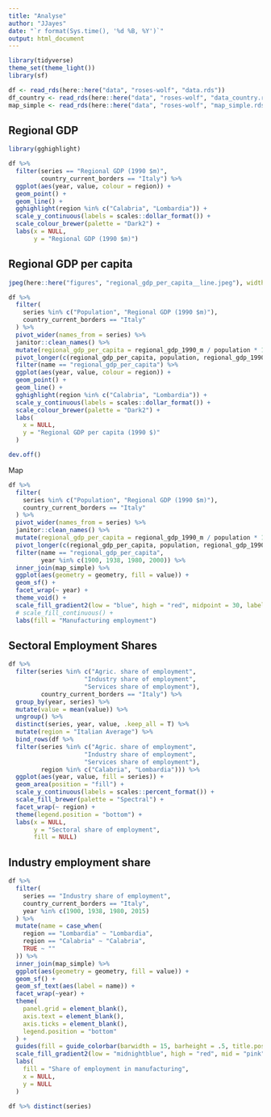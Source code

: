 ```yaml
---
title: "Analyse"
author: "JJayes"
date: "`r format(Sys.time(), '%d %B, %Y')`"
output: html_document
---
```


```r
library(tidyverse)
theme_set(theme_light())
library(sf)
```

```r
df <- read_rds(here::here("data", "roses-wolf", "data.rds"))
df_country <- read_rds(here::here("data", "roses-wolf", "data_country.rds"))
map_simple <- read_rds(here::here("data", "roses-wolf", "map_simple.rds"))
```

## Regional GDP

```r
library(gghighlight)

df %>% 
  filter(series == "Regional GDP (1990 $m)",
         country_current_borders == "Italy") %>% 
  ggplot(aes(year, value, colour = region)) +
  geom_point() +
  geom_line() +
  gghighlight(region %in% c("Calabria", "Lombardia")) +
  scale_y_continuous(labels = scales::dollar_format()) +
  scale_colour_brewer(palette = "Dark2") +
  labs(x = NULL,
       y = "Regional GDP (1990 $m)")
```

## Regional GDP per capita

```r
jpeg(here::here("figures", "regional_gdp_per_capita__line.jpeg"), width = 8, height = 6, units = "in", res = 1000)

df %>%
  filter(
    series %in% c("Population", "Regional GDP (1990 $m)"),
    country_current_borders == "Italy"
  ) %>%
  pivot_wider(names_from = series) %>%
  janitor::clean_names() %>%
  mutate(regional_gdp_per_capita = regional_gdp_1990_m / population * 1000000) %>%
  pivot_longer(c(regional_gdp_per_capita, population, regional_gdp_1990_m)) %>%
  filter(name == "regional_gdp_per_capita") %>%
  ggplot(aes(year, value, colour = region)) +
  geom_point() +
  geom_line() +
  gghighlight(region %in% c("Calabria", "Lombardia")) +
  scale_y_continuous(labels = scales::dollar_format()) +
  scale_colour_brewer(palette = "Dark2") +
  labs(
    x = NULL,
    y = "Regional GDP per capita (1990 $)"
  )

dev.off()
```


Map 
```r
df %>%
  filter(
    series %in% c("Population", "Regional GDP (1990 $m)"),
    country_current_borders == "Italy"
  ) %>%
  pivot_wider(names_from = series) %>%
  janitor::clean_names() %>%
  mutate(regional_gdp_per_capita = regional_gdp_1990_m / population * 1000000) %>%
  pivot_longer(c(regional_gdp_per_capita, population, regional_gdp_1990_m)) %>%
  filter(name == "regional_gdp_per_capita",
         year %in% c(1900, 1938, 1980, 2000)) %>% 
  inner_join(map_simple) %>% 
  ggplot(aes(geometry = geometry, fill = value)) +
  geom_sf() +
  facet_wrap(~ year) +
  theme_void() +
  scale_fill_gradient2(low = "blue", high = "red", midpoint = 30, labels = scales::percent_format(scale = 1)) +
  # scale_fill_continuous() +
  labs(fill = "Manufacturing employment")
```

## Sectoral Employment Shares

```r
df %>% 
  filter(series %in% c("Agric. share of employment",
                     "Industry share of employment",
                     "Services share of employment"),
         country_current_borders == "Italy") %>% 
  group_by(year, series) %>% 
  mutate(value = mean(value)) %>% 
  ungroup() %>% 
  distinct(series, year, value, .keep_all = T) %>% 
  mutate(region = "Italian Average") %>% 
  bind_rows(df %>% 
  filter(series %in% c("Agric. share of employment",
                     "Industry share of employment",
                     "Services share of employment"),
         region %in% c("Calabria", "Lombardia"))) %>% 
  ggplot(aes(year, value, fill = series)) +
  geom_area(position = "fill") +
  scale_y_continuous(labels = scales::percent_format()) +
  scale_fill_brewer(palette = "Spectral") +
  facet_wrap(~ region) +
  theme(legend.position = "bottom") +
  labs(x = NULL,
       y = "Sectoral share of employment",
       fill = NULL)
```


## Industry employment share

```r

df %>%
  filter(
    series == "Industry share of employment",
    country_current_borders == "Italy",
    year %in% c(1900, 1938, 1980, 2015)
  ) %>%
  mutate(name = case_when(
    region == "Lombardia" ~ "Lombardia",
    region == "Calabria" ~ "Calabria",
    TRUE ~ ""
  )) %>%
  inner_join(map_simple) %>%
  ggplot(aes(geometry = geometry, fill = value)) +
  geom_sf() +
  geom_sf_text(aes(label = name)) +
  facet_wrap(~year) +
  theme(
    panel.grid = element_blank(),
    axis.text = element_blank(),
    axis.ticks = element_blank(),
    legend.position = "bottom"
  ) +
  guides(fill = guide_colorbar(barwidth = 15, barheight = .5, title.position = "top", title.hjust = .5)) +
  scale_fill_gradient2(low = "midnightblue", high = "red", mid = "pink", midpoint = 30, labels = scales::percent_format(scale = 1)) +
  labs(
    fill = "Share of employment in manufacturing",
    x = NULL,
    y = NULL
  )


```

```r
df %>% distinct(series)
```

